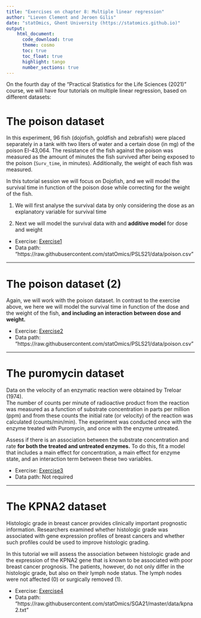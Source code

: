 ```yaml
---
title: "Exercises on chapter 8: Multiple linear regression"
author: "Lieven Clement and Jeroen Gilis"
date: "statOmics, Ghent University (https://statomics.github.io)"
output:
    html_document:
      code_download: true    
      theme: cosmo
      toc: true
      toc_float: true
      highlight: tango
      number_sections: true
---
```


On the fourth day of the "Practical Statistics for the Life Sciences (2021)" 
course, we will have four tutorials on multiple linear regression, based on 
different datasets:


# The poison dataset

In this experiment, 96 fish (dojofish, goldfish and zebrafish)
were placed separately in a tank with two liters of water and
a certain dose (in mg) of the poison EI-43,064. The resistance
of the fish against the poison was measured as the amount of
minutes the fish survived after being exposed to the poison (`Surv_time`, in
minutes). Additionally, the weight of each fish was measured.

In this tutorial session we will focus on Dojofish, and we will model the 
survival time in function of the poison dose while correcting for the weight of 
the fish. 

1. We will first analyse the survival data by only considering the dose as an
explanatory variable for survival time

2. Next we will model the survival data with and **additive model** for dose and 
weight

- Exercise: [Exercise1](./08_1_poison1.html)
- Data path: "https://raw.githubusercontent.com/statOmics/PSLS21/data/poison.csv"

---

# The poison dataset (2) 

Again, we will work with the poison dataset. In contrast to the exercise 
above, we here we will model the survival time in function of the dose and the
weight of the fish, **and including an interaction between dose and weight.** 

- Exercise: [Exercise2](./08_2_poison2.html)
- Data path: "https://raw.githubusercontent.com/statOmics/PSLS21/data/poison.csv"

---

# The puromycin dataset

Data on the velocity of an enzymatic reaction were obtained by Treloar (1974).  
The number of counts per minute of radioactive product from the reaction was 
measured as a function of substrate concentration in parts per million (ppm) and
from these counts the initial rate (or velocity) of the reaction was calculated (counts/min/min). The experiment was conducted once with the enzyme treated
with Puromycin, and once with the enzyme untreated.

Assess if there is an association between the substrate concentration and rate 
**for both the treated and untreated enzymes.** To do this, fit a model that
includes a main effect for concentration, a main effect for enzyme state, and
an interaction term between these two variables.

- Exercise: [Exercise3](./08_3_puromycin.html)
- Data path: Not required

---

# The KPNA2 dataset

Histologic grade in breast cancer provides clinically important prognostic 
information. Researchers examined whether histologic grade was associated with
gene expression profiles of breast cancers and whether such profiles could be
used to improve histologic grading. 

In this tutorial we will assess the association between histologic grade and 
the expression of the KPNA2 gene that is known to be associated with poor breast
cancer prognosis. The patients, however, do not only differ in the histologic 
grade, but also on their lymph node status. The lymph nodes were
not affected (0) or surgically removed (1).

- Exercise: [Exercise4](./08_4_kpna2.html)
- Data path: "https://raw.githubusercontent.com/statOmics/SGA21/master/data/kpna2.txt"

